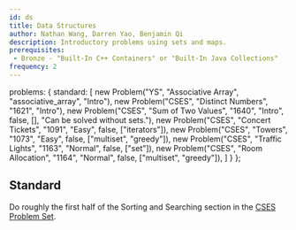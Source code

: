 ```yaml
---
id: ds
title: Data Structures
author: Nathan Wang, Darren Yao, Benjamin Qi
description: Introductory problems using sets and maps.
prerequisites: 
 - Bronze - "Built-In C++ Containers" or "Built-In Java Collections"
frequency: 2
---
```



  problems: {
    standard: [
      new Problem("YS", "Associative Array", "associative_array", "Intro"),
      new Problem("CSES", "Distinct Numbers", "1621", "Intro"),
      new Problem("CSES", "Sum of Two Values", "1640", "Intro", false, [], "Can be solved without sets."),
      new Problem("CSES", "Concert Tickets", "1091", "Easy", false, ["iterators"]),
      new Problem("CSES", "Towers", "1073", "Easy", false, ["multiset", "greedy"]),
      new Problem("CSES", "Traffic Lights", "1163", "Normal", false, ["set"]),
      new Problem("CSES", "Room Allocation", "1164", "Normal", false, ["multiset", "greedy"]),
    ]
  }
};

## Standard

Do roughly the first half of the Sorting and Searching section in the [CSES Problem Set](https://cses.fi/problemset/).

<problems-list problems={metadata.problems.standard} />

